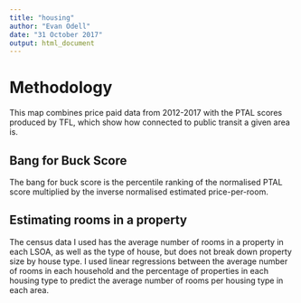 ```yaml
---
title: "housing"
author: "Evan Odell"
date: "31 October 2017"
output: html_document
---
```



# Methodology

This map combines price paid data from 2012-2017 with the PTAL scores produced by TFL, which show how connected to public transit a given area is.

## Bang for Buck Score

The bang for buck score is the percentile ranking of the normalised PTAL score multiplied by the inverse normalised estimated price-per-room.

## Estimating rooms in a property

The census data I used has the average number of rooms in a property in each LSOA, as well as the type of house, but does not break down property size by house type. I used linear regressions between the average number of rooms in each household and the percentage of properties in each housing type to predict the average number of rooms per housing type in each area.

